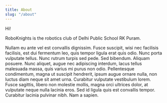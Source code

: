 ```yaml
---
title: About
slug: "/about"
---
```


Hi!

RoboKnights is the robotics club of Delhi Public School RK Puram.

Nullam eu ante vel est convallis dignissim.  Fusce suscipit, wisi nec facilisis facilisis, est dui fermentum leo, quis tempor ligula erat quis odio.  Nunc porta vulputate tellus.  Nunc rutrum turpis sed pede.  Sed bibendum.  Aliquam posuere.  Nunc aliquet, augue nec adipiscing interdum, lacus tellus malesuada massa, quis varius mi purus non odio.  Pellentesque condimentum, magna ut suscipit hendrerit, ipsum augue ornare nulla, non luctus diam neque sit amet urna.  Curabitur vulputate vestibulum lorem.  Fusce sagittis, libero non molestie mollis, magna orci ultrices dolor, at vulputate neque nulla lacinia eros.  Sed id ligula quis est convallis tempor.  Curabitur lacinia pulvinar nibh.  Nam a sapien.

